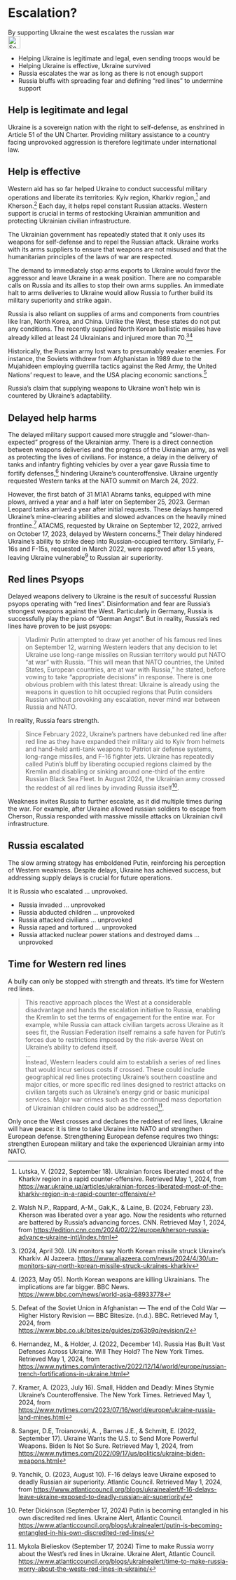 # Escalation? {#sec-ruwar-escalation}

::: {.callout-caution title="Myth"}
By supporting Ukraine the west escalates the russian war
[<br>![Search for topic in EUvsDisinfo](../all_common_img/EUvsDisinfo_400x240.jpg){height=2em}](https://euvsdisinfo.eu/disinformation-cases/?text=(escalation%7Cescalate)&sort=relevance)
:::

::: {.callout-tip title="Truth"}
- Helping Ukraine is legitimate and legal, even sending troops would be
- Helping Ukraine is effective, Ukraine survived
- Russia escalates the war as long as there is not enough support
- Russia bluffs with spreading fear and defining "red lines" to undermine support
:::

## Help is legitimate and legal

Ukraine is a sovereign nation with the right to self-defense, as enshrined in Article 51 of the UN Charter. Providing military assistance to a country facing unprovoked aggression is therefore legitimate under international law.

## Help is effective

Western aid has so far helped Ukraine to conduct successful military operations and liberate its territories: Kyiv region, Kharkiv region,[^ruwar-escalation-1] and Kherson.[^ruwar-escalation-2] Each day, it helps repel constant Russian attacks. Western support is crucial in terms of restocking Ukrainian ammunition and protecting Ukrainian civilian infrastructure.

The Ukrainian government has repeatedly stated that it only uses its weapons for self-defense and to repel the Russian attack. Ukraine works with its arms suppliers to ensure that weapons are not misused and that the humanitarian principles of the laws of war are respected.

The demand to immediately stop arms exports to Ukraine would favor the aggressor and leave Ukraine in a weak position. There are no comparable calls on Russia and its allies to stop their own arms supplies. An immediate halt to arms deliveries to Ukraine would allow Russia to further build its military superiority and strike again.

Russia is also reliant on supplies of arms and components from countries like Iran, North Korea, and China. Unlike the West, these states do not put any conditions. The recently supplied North Korean ballistic missiles have already killed at least 24 Ukrainians and injured more than 70.[^ruwar-escalation-3][^ruwar-escalation-4]

Historically, the Russian army lost wars to presumably weaker enemies. For instance, the Soviets withdrew from Afghanistan in 1989 due to the Mujahideen employing guerrilla tactics against the Red Army, the United Nations’ request to leave, and the USA placing economic sanctions.[^ruwar-escalation-9]

Russia's claim that supplying weapons to Ukraine won't help win is countered by Ukraine's adaptability. 


## Delayed help harms

The delayed military support caused more struggle and “slower-than-expected” progress of the Ukrainian army. There is a direct connection between weapons deliveries and the progress of the Ukrainian army, as well as protecting the lives of civilians. For instance, a delay in the delivery of tanks and infantry fighting vehicles by over a year gave Russia time to fortify defenses,[^ruwar-escalation-5] hindering Ukraine's counteroffensive. Ukraine urgently requested Western tanks at the NATO summit on March 24, 2022\. 

However, the first batch of 31 M1A1 Abrams tanks, equipped with mine plows, arrived a year and a half later on September 25, 2023\. German Leopard tanks arrived a year after initial requests. These delays hampered Ukraine's mine-clearing abilities and slowed advances on the heavily mined frontline.[^ruwar-escalation-6] ATACMS, requested by Ukraine on September 12, 2022, arrived on October 17, 2023, delayed by Western concerns.[^ruwar-escalation-7] Their delay hindered Ukraine's ability to strike deep into Russian-occupied territory. Similarly, F-16s and F-15s, requested in March 2022, were approved after 1.5 years, leaving Ukraine vulnerable[^ruwar-escalation-8] to Russian air superiority.


## Red lines Psyops

Delayed weapons delivery to Ukraine is the result of successful Russian psyops operating with "red lines". Disinformation and fear are Russia's strongest weapons against the West. Particularly in Germany, Russia is successfully play the piano of "German Angst". But in reality, Russia's red lines have proven to be just psyops:

> Vladimir Putin attempted to draw yet another of his famous red lines on September 12, warning Western leaders that any decision to let Ukraine use long-range missiles on Russian territory would put NATO “at war” with Russia. “This will mean that NATO countries, the United States, European countries, are at war with Russia,” he stated, before vowing to take “appropriate decisions” in response. There is one obvious problem with this latest threat: Ukraine is already using the weapons in question to hit occupied regions that Putin considers Russian without provoking any escalation, never mind war between Russia and NATO.

In reality, Russia fears strength. 

> Since February 2022, Ukraine’s partners have debunked red line after red line as they have expanded their military aid to Kyiv from helmets and hand-held anti-tank weapons to Patriot air defense systems, long-range missiles, and F-16 fighter jets. Ukraine has repeatedly called Putin’s bluff by liberating occupied regions claimed by the Kremlin and disabling or sinking around one-third of the entire Russian Black Sea Fleet. In August 2024, the Ukrainian army crossed the reddest of all red lines by invading Russia itself[^ruwar-escalation-10]. 

Weakness invites Russia to further escalate, as it did multiple times during the war. For example, after Ukraine allowed russian soldiers to escape from Cherson, Russia responded with massive missile attacks on Ukrainian civil infrastructure.


## Russia escalated

The slow arming strategy has emboldened Putin, reinforcing his perception of Western weakness. Despite delays, Ukraine has achieved success, but addressing supply delays is crucial for future operations.

It is Russia who escalated ... unprovoked. 

- Russia invaded ... unprovoked
- Russia abducted children ... unprovoked
- Russia attacked civilians ... unprovoked
- Russia raped and tortured ... unprovoked
- Russia attacked nuclear power stations and destroyed dams ... unprovoked


## Time for Western red lines

A bully can only be stopped with strength and threats. It's time for Western red lines. 

> This reactive approach places the West at a considerable disadvantage and hands the escalation initiative to Russia, enabling the Kremlin to set the terms of engagement for the entire war. For example, while Russia can attack civilian targets across Ukraine as it sees fit, the Russian Federation itself remains a safe haven for Putin’s forces due to restrictions imposed by the risk-averse West on Ukraine’s ability to defend itself.  
> ...  
> Instead, Western leaders could aim to establish a series of red lines that would incur serious costs if crossed. These could include geographical red lines protecting Ukraine’s southern coastline and major cities, or more specific red lines designed to restrict attacks on civilian targets such as Ukraine’s energy grid or basic municipal services. Major war crimes such as the continued mass deportation of Ukrainian children could also be addressed[^ruwar-escalation-11].

Only once the West crosses and declares the reddest of red lines, Ukraine will have peace: it is time to take Ukraine into NATO and strengthen European defense. Strengthening European defense requires two things: strengthen European military and take the experienced Ukrainian army into NATO. 


[^ruwar-escalation-1]:  Lutska, V. (2022, September 18). Ukrainian forces liberated most of the Kharkiv region in a rapid counter-offensive. Retrieved May 1, 2024, from [https://war.ukraine.ua/articles/ukrainian-forces-liberated-most-of-the-kharkiv-region-in-a-rapid-counter-offensive/](https://war.ukraine.ua/articles/ukrainian-forces-liberated-most-of-the-kharkiv-region-in-a-rapid-counter-offensive/) 

[^ruwar-escalation-2]:  Walsh N.P.,  Rappard, A-M.,  Gak,K., & Laine, B. (2024, February 23). Kherson was liberated over a year ago. Now the residents who returned are battered by Russia’s advancing forces. CNN. Retrieved May 1, 2024, from  [https://edition.cnn.com/2024/02/22/europe/kherson-russia-advance-ukraine-intl/index.html](https://edition.cnn.com/2024/02/22/europe/kherson-russia-advance-ukraine-intl/index.html) 

[^ruwar-escalation-3]:  (2024, April 30). UN monitors say North Korean missile struck Ukraine’s Kharkiv. Al Jazeera. [https://www.aljazeera.com/news/2024/4/30/un-monitors-say-north-korean-missile-struck-ukraines-kharkiv](https://www.aljazeera.com/news/2024/4/30/un-monitors-say-north-korean-missile-struck-ukraines-kharkiv)

[^ruwar-escalation-4]:  (2023, May 05). North Korean weapons are killing Ukrainians. The implications are far bigger.  BBC News. [https://www.bbc.com/news/world-asia-68933778](https://www.bbc.com/news/world-asia-68933778) 

[^ruwar-escalation-5]:  Hernandez, M., & Holder, J. (2022, December 14). Russia Has Built Vast Defenses Across Ukraine. Will They Hold? The New York Times. Retrieved May 1, 2024, from [https://www.nytimes.com/interactive/2022/12/14/world/europe/russian-trench-fortifications-in-ukraine.html](https://www.nytimes.com/interactive/2022/12/14/world/europe/russian-trench-fortifications-in-ukraine.html) 

[^ruwar-escalation-6]:  Kramer, A. (2023, July 16). Small, Hidden and Deadly: Mines Stymie Ukraine’s Counteroffensive. The New York Times. Retrieved May 1, 2024, from [https://www.nytimes.com/2023/07/16/world/europe/ukraine-russia-land-mines.html](https://www.nytimes.com/2023/07/16/world/europe/ukraine-russia-land-mines.html) 

[^ruwar-escalation-7]:  Sanger, D.E, Troianovski, A. , Barnes J.E., & Schmitt, E. (2022, September 17). Ukraine Wants the U.S. to Send More Powerful Weapons. Biden Is Not So Sure. Retrieved May 1, 2024, from [https://www.nytimes.com/2022/09/17/us/politics/ukraine-biden-weapons.html](https://www.nytimes.com/2022/09/17/us/politics/ukraine-biden-weapons.html) 

[^ruwar-escalation-8]:  Yanchik, O. (2023, August 10). F-16 delays leave Ukraine exposed to deadly Russian air superiority. Atlantic Council. Retrieved May 1, 2024, from [https://www.atlanticcouncil.org/blogs/ukrainealert/f-16-delays-leave-ukraine-exposed-to-deadly-russian-air-superiority/](https://www.atlanticcouncil.org/blogs/ukrainealert/f-16-delays-leave-ukraine-exposed-to-deadly-russian-air-superiority/) 

[^ruwar-escalation-9]:  Defeat of the Soviet Union in Afghanistan — The end of the Cold War — Higher History Revision — BBC Bitesize. (n.d.). BBC. Retrieved May 1, 2024, from [https://www.bbc.co.uk/bitesize/guides/zq63b9q/revision/2](https://www.bbc.co.uk/bitesize/guides/zq63b9q/revision/2) 

[^ruwar-escalation-10]: Peter Dickinson (September 17, 2024) Putin is becoming entangled in his own discredited red lines. Ukraine Alert, Atlantic Council. [https://www.atlanticcouncil.org/blogs/ukrainealert/putin-is-becoming-entangled-in-his-own-discredited-red-lines/](https://www.atlanticcouncil.org/blogs/ukrainealert/putin-is-becoming-entangled-in-his-own-discredited-red-lines/)

[^ruwar-escalation-11]: Mykola Bielieskov (September 17, 2024) Time to make Russia worry about the West’s red lines in Ukraine. Ukraine Alert, Atlantic Council. [https://www.atlanticcouncil.org/blogs/ukrainealert/time-to-make-russia-worry-about-the-wests-red-lines-in-ukraine/](https://www.atlanticcouncil.org/blogs/ukrainealert/time-to-make-russia-worry-about-the-wests-red-lines-in-ukraine/)

